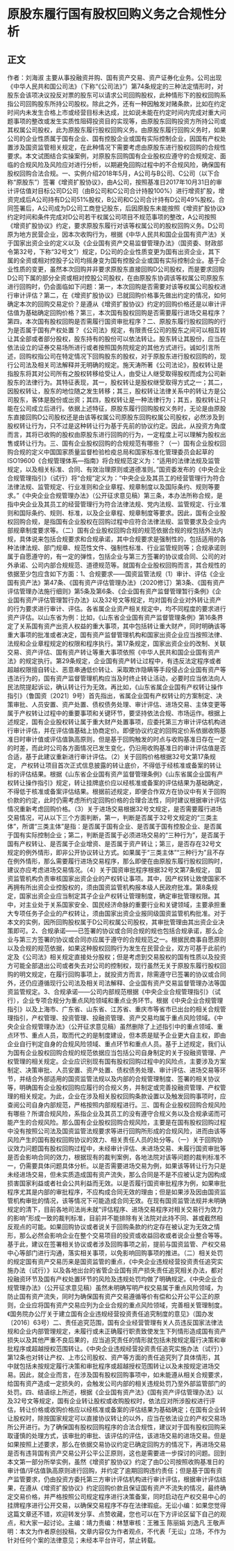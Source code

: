 # 原股东履行国有股权回购义务之合规性分析
## 正文
作者：刘海淑 主要从事投融资并购、国有资产交易、资产证券化业务。公司出现《中华人民共和国公司法》（下称“《公司法》”）第74条规定的三种法定情形时，对股东会该项决议投反对票的股东可以请求公司回购股权，此种情形下的股权回购系指公司回购股东所持公司股权。除此之外，还有一种因触发对赌条款，比如在约定时间内未发生合格上市或经营目标未达成，比如说未能在约定时间内完成对重大问题事项的整改或发生实质性阻碍投资目的实现等，由原股东回购投资方所持公司或其权属公司股权，此为原股东履行股权回购义务。由原股东履行回购义务时，如果公司的企业性质属于国有企业、国有控股企业或国有实际控制企业，因国有产权处置涉及国资监管相关规定，在此种情况下需要考虑由原股东进行股权回购的合规性要求。本文试图结合实操案例，对原股东回购国有企业股权应遵守的合规规定、面临的合规风险及风险应对进行分析，以期避免回购过程中的不合规风险，确保国有股权回购合法合规。一、实例介绍2018年5月，A公司与B公司、C公司（以下合称“原股东”）签署《增资扩股协议》，由A公司，按照基准日2017年10月31日的审计评估值对目标公司D公司（由B公司和C公司合计持股100%）进行增资扩股，增资完成后A公司持有D公司51%股权，B公司和C公司合计持有D公司49%股权。合同签署后，A公司成为D公司工商登记股东，后因原股东未能按照《增资扩股协议》约定时间和条件完成对D公司若干权属公司项目不规范事项的整改，A公司按照《增资扩股协议》约定，要求原股东履行对该等权属公司的股权回购义务。D公司原为地方民营企业，因本次收购行为，根据《中华人民共和国企业国有资产法》关于国家出资企业的定义以及《企业国有资产交易监督管理办法》（国资委、财政部令第32号，下称“32号文”）规定，D公司的企业性质变更为国有出资企业，其下属的全资或相对控股子公司均摇身变为国有控股企业或国有实际控制企业。基于企业性质的变更，虽然本次回购并非要求原股东直接回购D公司股权，而是要求回购D公司下属的部分全资或相对控股公司股权，在由原股东协调该等权属公司原股东进行回购时，仍会面临如下问题：第一，本次回购是否需要对该等权属公司股权进行审计评估？第二，在《增资扩股协议》已就回购价格事先做出约定的情况，如何确定本次的回购交易定价？是遵从《增资扩股协议》约定的回购价格还是以审计评估值为基础确定回购价格？第三，本次国有股权回购是否需要履行进场交易程序？第四，本次国有股权回购是否需履行国资审批程序？二、原股东履行股权回购的行为是否属于国有产权处置？《公司法》规定，有限责任公司的股东之间可以相互转让其全部或者部分股权，股东持有的股份可以依法转让。股东转让其股份，应当在依法设立的证券交易场所进行或者按照国务院规定的其他方式进行。诚如引言所述，回购权指公司在特定情况下回购股东的股权，对于原股东进行股权回购的，现行公司法及相关司法解释并无明确的规定。施天涛所著《公司法论》，股权转让是指股东将其对公司所有之股权转移给受让人，由受让人继受取得股权而成为公司新股东的法律行为。其特征表现，其一，股权转让是股权继受取得方式之一；其二，因股权转让，股东的地位随之发生转移；其三，股权转让法律关系中的转让方是公司股东，客体是股份或出资；其四，股权转让是一种法律行为；其五，股权转让只能在公司成立后进行。依据上述特征，原股东履行回购股权义务时，无论是由原股东直接回购D公司股权还是由该等权属公司原股东回购权属公司股权，必然涉及到股权转让行为，只不过是这种转让行为基于先前的协议约定。因此，从投资方角度而言，其将已收购的股权由原股东进行回购的行为，一定程度上可以理解为股权出售或转让行为。三、国有企业股权回购的合规规范有哪些？（一）国有企业股权回购合规的定义中国国家质量监督检验检疫总局和国家标准化管理委员会起草的ISO19600《合规管理体系—指南》将合规规范定义为：“适用的法律法规及监管规定，以及相关标准、合同、有效治理原则或道德准则。”国资委发布的《中央企业合规管理指引》（试行）将“合规”定义为：“中央企业及其员工的经营管理行为符合法律法规、监管规定、行业准则和企业章程、规章制度以及国际条约、规则等要求。”《中央企业合规管理办法》（公开征求意见稿）第三条，本办法所称合规，是指中央企业及其员工的经营管理行为符合法律法规、党内法规、监管规定、行业准则和国际条约、规则、标准，以及企业章程、规章制度等要求。因此，国有企业股权回购合规，是指国有企业股权在回购过程中应符合法律法规、监管要求及企业内部规章制度要求等。（二）国有企业股权回购合规的规范依据合规的规包括外法内规，具体说来包括合规要求和合规承诺，其中合规要求是强制性的，包括适用的各种法律法规、部门规章、规范性文件、强制性标准、行业监管规则等；合规承诺则属于自愿遵守的，有一定的弹性，包括企业与第三方签署的协议或合同、公司的对外承诺、公司内部合规规范、道德规范等。就国有企业股权回购而言，其合规性的依据至少包应含如下方面：1、合规要求——国资监管法规（1）审计、评估《企业国有资产法》第47条、《国有资产评估管理办法》（2020修订）第3条、《国有资产评估管理办法施行细则》第5条及第6条、《企业国有资产监督管理暂行条例》《企业国有资产评估管理暂行办法》以及32号文等规定，均对国有企业对外转让资产的行为要求进行审计、评估。各省属企业资产相关规定中，均不同程度的要求进行资产评估。以山东省为例：比如，《山东省企业国有资产监督管理条例》第16条界定了关系国有资产出资人权益的重大事项，其中包括转让重大财产，同时明确该等重大事项的批准或者决定，国有资产监督管理机构和国家出资企业应当按照法律、法规和企业章程规定的权限和程序执行。第17条规定，国家出资企业的改制、关联交易、资产评估、国有资产转让等重大事项依照《中华人民共和国企业国有资产法》的规定执行。第29条规定，企业国有资产转让过程中，有违反法定程序或者超越权限擅自转让、恶意串通低价转让、采取欺诈隐瞒等手段侵占企业国有资产等违法行为的，国有资产监督管理机构应当及时终止转让活动，必要时应当依法向人民法院提起诉讼，确认转让行为无效。再比如，《山东省属企业国有产权转让操作指引》（鲁国资〔2021〕9号）首先指出，省属企业国有产权转让的方案制定、决策审批、人员安置、资产处置、债权债务处理、审计评估、进场交易、主体变更等属于产权转让过程中的重要事项和关键环节，要坚持依法合规、市场运作。根据上述规定，国有企业股权转让属于重大财产处置事项，应委托第三方审计评估机构进行审计评估，并在评估值基础上协商定价。即便协议约定的回购定价系依据收购基准日时审计值或评估值孰高原则，但是基于回购触发的时点与收购基准日存在一定的时差，而此时公司各方面情况已发生变化，仍沿用收购基准日的审计评估值是否合适，基于此建议重新进行审计评估。（2）关于回购价格根据32号文第17条规定， 产权转让项目首次正式信息披露的转让底价，不得低于经核准或备案的转让标的评估结果。根据《山东省企业国有资产监督管理条例》《山东省属企业国有产权转让操作指引》规定，转让挂牌底价应以经核准或备案的评估结果为基础确定，不得低于核准或备案评估结果。根据前述规定，即便合作双方在协议中有关于回购价款的约定，此时仍需考虑所约定回购价格的合理合法性，同时建议根据审计评估情况重新考虑回购价格。（3）关于进场交易根据32号文规定，是否需要履行进场交易情况，可从以下三个方面判断，第一，判断是否属于32号文规定的“三类主体”，所谓“三类主体”是指：是否属于国有企业、是否属于国有控股企业、是否属于国有实际控制企业；第二，判断是否属于必须进场交易的“三种行为”，是否属于国有产权转让、是否属于企业增资、是否属于资产转让；第三，是否存在32号文规定的例外情形，即非公开协议转让方式。如果属于“三类主体”“三种行为”且不存在例外情形，那么需要履行进场交易程序，那么即便在由原股东履行股权回购时，建议亦应考虑进场交易情况。（4）关于国资审批程序根据32号文第7条规定， 国资监管机构负责审核国家出资企业的产权转让事项。其中，因产权转让致使国家不再拥有所出资企业控股权的，须由国资监管机构报本级人民政府批准。第8条规定，国家出资企业应当制定其子企业产权转让管理制度，确定审批管理权限。其中，对主业处于关系国家安全、国民经济命脉的重要行业和关键领域，主要承担重大专项任务子企业的产权转让，须由国家出资企业报同级国资监管机构批准。对于本文的实例，因所回购股权属于D公司权属公司股权，其审批管理由其出资企业决策即可。2、合规承诺——已签署的协议或合同合规的规也包括合规承诺，那么企业与第三方签署的协议或合同亦应属于遵守的合规规范之一。根据民商事自愿原则以及合规的规范依据，如果这种股权回购行为发生在民营企业，双方可基于此前约定及《公司法》相关规定直接处分股权；但是考虑到交易股权的国有性质以及投资方可能全部退出公司或者失去对公司的控制权，现行虽然无关于原股东履行股权回购的明文规定，在履行回购事项上，就投资方而言，除需遵守已签署的协议或合同外，还仍应遵循现行公司法及相关司法解释、企业国有资产交易监督管理办法等国资监管规定。3、合规承诺——公司内部规范根据《中央企业合规管理指引》（试行），企业专项合规分为重点风险领域和重点业务环节。根据《中央企业合规管理指引》以及上海市、广东省、山东省、江苏省、重庆市等省市已出台的相关合规管理指引，产权管理、投资管理、投融资管理、资产交易均属于重点风险领域。《中央企业合规管理办法》（公开征求意见稿）虽然删除了上述指引中的重点领域、重点环节、重点人员，取而代之的是制度建设，但本质是赋予企业更大自主权，即由企业自行判定自身的合规风险领域、重点环节和重点人员。基于上述规定，我们认为国有企业股权回购合规的规范依据应当包括公司自身制定的关于投融资管理、产权管理的相关规定。企业应识别现有国有股权回购过程中的风险点，主要涉及方案制定、决策审批、人员安置、资产处置、债权债务处理、审计评估、进场交易等环节，并结合外部适用的国资监管法规以及内部的合规管理制度、签署的相关协议等，明确国有企业股权回购应履行的合规义务，并制定或完善投融资管理、产权管理的相关规定。为此，企业在涉及相关股权回购条款设置以及触发回购事项时，应查阅公司自身内部规范，严格按照内部规程进行。三、国有企业股权回购合规风险有哪些？所谓合规风险，系指企业及其员工的没有遵守合规义务以及合规承诺而可能产生的合规风险。那么国有企业股权回购合规风险，主要是在国有股权回购过程中没有按照公司法及国资监管法规要求等进行回购所形成的合规风险，进而由该等风险产生的国有股权回购协议的效力、相关责任人员的处分等。（一）关于回购协议效力问题国有股权回购过程中，未经审计评估、未进场交易、未履行国资审批等是否会影响合同的效力，根据现有的裁判案例，各地法院对该等问题的裁判标准不一，仍需要具体问题具体分析。以是否需要进场交易为例，如果该等转让行为只是未经进场交易，但未实质造成国有资产流失，那么合同是不是不应被认定为因构成损害国家利益或者社会公共利益而无效。以是否履行国资审批程序为例，如果审批程序尤其是内部的审批程序，不应构成合同无效的理由；但是如果涉及因由国资监管机构审批的情况，该等情况下可能造成合同无效。在现有国资监管法规并未明确规定的清下，目前各地司法尚未就“评估程序、进场交易程序对相关交易行为效力的影响”形成一致的裁判标准，目前并不能排除有关法院对此持不同、甚或截然相反观点的可能。如果回购协议或者说关于回购条款的约定存在被认定为无效之情形，那么必然会影响企业在整个交易项目的投资或收益回收或者说企业整合等等。基于此，建议在签署相关协议或者涉及回购事项之前，提前与国资监管、产权交易中心等部门进行沟通，落实相关事项，以免影响回购事项的推进。（二）相关处罚的规定国有资产交易历来是国资监管的重点，《中央企业违规经营投资责任追究实施办法（试行）》以及各地出台的省管企业国有资产损失责任追究相关办法，都对投融资环节及国有产权处置环节的风险及违规处罚均做了明确规定。《中央企业合规管理办法》（公开征求意见稿）虽然未明确写明产权交易属于重点风险领域，为防止国有资产流失，同时为确保国有资产交易遵循等价有偿和公开公平公正的原则，企业应将国有资产交易应列为企业合规的重点风险领域，完善相关管理制度。《国务院办公厅关于建立国有企业违规经营投资责任追究制度的意见》（国办发〔2016〕63号）二、责任追究范围，国有企业经营管理有关人员违反国家法律法规和企业内部管理规定，未履行或未正确履行职责致使发生下列情形造成国有资产损失以及其他严重不良后果的，应当追究责任的情形就包括未按规定履行决策和审批程序或超越授权范围转让。《中央企业违规经营投资责任追究实施办法（试行）》第12条也对转让产权、上市公司股权、资产等方面的责任追究列了具体情形，其中就包括未按规定履行决策和审批程序或超越授权范围转让以及未按规定进场交易。因此，就企业而言，在涉及国有股权回购事项中，如未能遵从相关合规要求，给国有资产造成一定损失的，会触发公司内部的相关违规处罚乃至外部监管部门的处罚。四、结语综上所述，根据《企业国有资产法》《国有资产评估管理办法》以及32号文等规定，国有企业转让股权或收购股权时，依法应对所涉股权进行评估，转让价格或收购价格应以经核准或备案的评估结果为基础确定；在国有企业转让股权时，除按国家规定可以直接协议转让的以外，应当在依法设立的产权交易场所公开进行。为了确保国有股权回购程序的合法合规性，建议对于国有股权回购采取谨慎的处理方式，该审批的审批、该评估的评估，该进场交易的进场交易。但是如果按照上述要求，那么在依据交易协议约定已确定回购方的情况下，再进场交易是否有违背国有资产交易公开公平公正原则，这也是需要进一步探讨的问题。回到本文第一部分所举实例，虽然《增资扩股协议》约定了由D公司按照收购基准日的审计值/评估值孰高原则进行回购，并约定了逾期回购违约责任；但是基于国有资产监管要求，仍由投资方委托第三方审计评估机构进行审计评估，根据审计评估结果，在遵从《增资扩股协议》约定回购价款且保证国有资产不流失的情况，最终确定交易价格，并严格按照公司规定程序进行决策备案，同时启动在产权交易中心的挂牌程序进行公开交易，以确保交易程序不存在法律瑕疵。无讼小编：如果您觉得这篇文章还不错，欢迎转发分享、点赞收藏，您也可以在下方评论区留下自己的观点，和大家一起讨论。主编：靖力责编：林慧审核：王雅玉 陈丽娟 刘逸凡 王敬声明：本文为作者原创投稿，文章内容仅为作者观点，不代表「无讼」立场，不作为针对任何个案的法律意见；未经本平台许可，禁止转载。